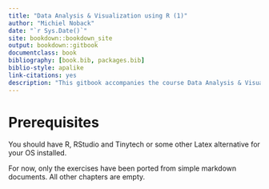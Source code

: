 ```yaml
--- 
title: "Data Analysis & Visualization using R (1)"
author: "Michiel Noback"
date: "`r Sys.Date()`"
site: bookdown::bookdown_site
output: bookdown::gitbook
documentclass: book
bibliography: [book.bib, packages.bib]
biblio-style: apalike
link-citations: yes
description: "This gitbook accompanies the course Data Analysis & Visualization using R 1 (DAVuR1) of the minor Bioinformatics for Life Science Students. It is organized by the Hanze University of Applied Science."
---
```


# Prerequisites

You should have R, RStudio and Tinytech or some other Latex alternative for your OS installed.

For now, only the exercises have been ported from simple markdown documents. All other chapters are empty.

